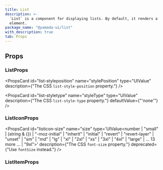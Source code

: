 ```yaml
---
title: List
description: >-
  `List` is a component for displaying lists. By default, it renders a `ul`
  element.
package_name: "@yamada-ui/list"
with_description: true
tab: Props
---
```


## Props

### ListProps

<PropsCard
  id="list-styleposition"
  name="stylePosition"
  type="UIValue<ListStylePosition>"
  description={"The CSS `list-style-position` property."}
/>

<PropsCard
  id="list-styletype"
  name="styleType"
  type="UIValue<ListStyleType>"
  description={"The CSS `list-style-type` property."}
  defaultValue={"'none'"}
/>

### ListIconProps

<PropsCard
  id="listicon-size"
  name="size"
  type='UIValue<number | "small" | (string & {}) | "-moz-initial" | "inherit" | "initial" | "revert" | "revert-layer" | "unset" | "sm" | "md" | "lg" | "xl" | "2xl" | "xs" | "3xl" | "4xl" | "large" | ... 13 more ... | "9xl">'
  description={"The CSS `font-size` property."}
  deprecated={"Use `fontSize` instead."}
/>

### ListItemProps
